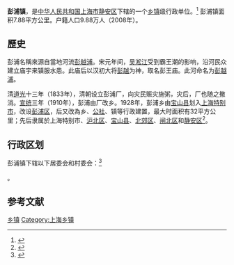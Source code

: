{{中国乡级行政区|31/01/08/101/000}}

'''彭浦镇'''，是[[中华人民共和国|中华人民共和国]][[上海市|上海市]][[静安区|静安区]]下辖的一个[[乡镇|乡镇]]级行政单位。<ref>{{PRC admin/ref sgc|{{PRC admin/parent|31/01/08/101/000}}}}</ref>
彭浦镇面积7.88平方公里。户籍人口9.88万人（2008年）。
== 歷史 ==
彭浦名稱來源自當地河流[[彭越浦|彭越浦]]。宋元年间，[[吴淞江|吴淞江]]受到霸王潮的影响，沿河民众建立庙宇来镇服水患。此庙后以汉初大将[[彭越|彭越]]为神，取名彭王庙。此河命名为[[彭越浦|彭越浦]]。

清[[道光|道光]]十三年（1833年），清朝设立彭浦厂，向灾民赈灾施粥，灾后，厂也随之撤消。[[宣统|宣统]]三年（1910年），彭浦由厂改乡。1928年，彭浦乡由[[宝山县|宝山县]]划入[[上海特别市|上海特别市]]，改设[[彭浦区|彭浦区]]，后又改為乡、[[公社|公社]]、镇等行政建置，最大时面积有32平方公里；先后隶属於上海特别市、[[沪北区|沪北区]]、[[宝山县|宝山县]]、[[北郊区|北郊区]]、[[闸北区|闸北区]]和[[静安区|静安区]]<ref>{{Cite web |url=https://www.shobserver.com/wx/detail.do?id=82289 |title=上海彭浦新村的前世今生 |access-date=2020-01-02 |archive-date=2020-01-02 |archive-url=https://web.archive.org/web/20200102201826/https://www.shobserver.com/wx/detail.do%3Fid%3D82289 |dead-url=no }}</ref>。

== 行政区划 ==

彭浦镇下辖以下居委会和村委会：<ref>{{PRC admin/ref sgc|31/01/08/101/000}}</ref>

{{PRC admin/children|31/01/08/101/000}}。

== 参考文献 ==

{{Reflist|2}}

{{静安区行政区划}}
{{上海行政区划小作品}}

[[Category:静安区行政区划|乡镇]]
[[Category:上海乡镇|Category:上海乡镇]]